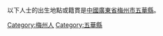 以下人士的出生地點或籍貫是[[中國|中國]][[廣東省|廣東省]][[梅州市|梅州市]][[五華縣|五華縣]]。

[[Category:梅州人|Category:梅州人]]
[[Category:五華縣|Category:五華縣]]